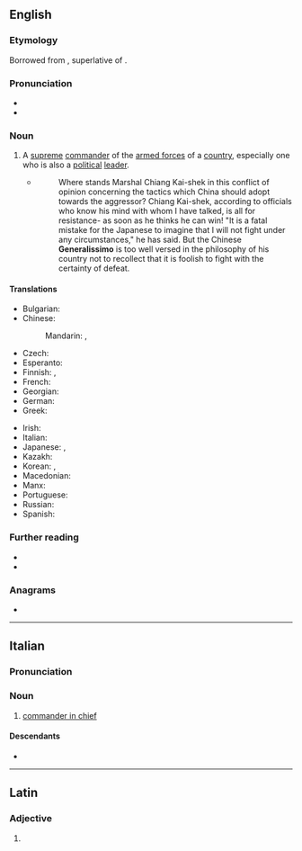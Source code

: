 {{also|generalíssimo}}
==English==

===Etymology===
Borrowed from {{bor|en|it|generalissimo}}, superlative of {{m|it|generale}}.

===Pronunciation===
* {{IPA|en|/ˌdʒɛnəɹəˈliːsɪməʊ/|/ˌdʒɛnəɹəˈlɪsɪməʊ/}}
* {{audio|en|LL-Q1860 (eng)-Vealhurl-generalissimo.wav|Audio (UK)}}

===Noun===
{{en-noun|s|generalissimi}}

# {{lb|en|military}} A [[supreme]] [[commander]] of the [[armed forces]] of a [[country]], especially one who is also a [[political]] [[leader]].
#* {{quote-book
|en
|url=https://archive.org/details/in.ernet.dli.2015.77451/
|year=1936
|title=The Far East Comes Nearer
|author=H. Hessell Tiltman
|publisher={{w|Jarrolds}}
|page=[https://archive.org/details/in.ernet.dli.2015.77451/page/n275 249]}}
#*:Where stands Marshal Chiang Kai-shek in this conflict of opinion concerning the tactics which China should adopt towards the aggressor? Chiang Kai-shek, according to officials who know his mind with whom I have talked, is all for resistance- as soon as he thinks he can win! "It is a fatal mistake for the Japanese to imagine that I will not fight under any circumstances," he has said. But the Chinese '''Generalissimo''' is too well versed in the philosophy of his country not to recollect that it is foolish to fight with the certainty of defeat.

====Translations====
{{trans-top|supreme commander}}
* Bulgarian: {{t|bg|генерали́симус|m}}
* Chinese:
*: Mandarin: {{t+|cmn|大元帥}}, {{t+|cmn|大元帅|tr=dàyuánshuài}}
* Czech: {{t|cs|generalissimus|m}}
* Esperanto: {{t|eo|ĉefgeneralo}}
* Finnish: {{t|fi|generalissimo}}, {{t+|fi|generalissimus}}
* French: {{t+|fr|généralissime|m}}
* Georgian: {{t|ka|გენერალისიმუსი}}
* German: {{t|de|Generalissimus|m}}
* Greek: {{t+|el|αρχιστράτηγος|m}}
{{trans-mid}}
* Irish: {{t|ga|ardghinearál|m}}
* Italian: {{t|it|generalissimo|m}}
* Japanese: {{t+|ja|総統|tr=そうとう, sōtō}}, {{t+|ja|大元帥|tr=daigensui}}
* Kazakh: {{t|kk|генералиссимус}}
* Korean: {{t|ko|총통(總統)}}, {{t+|ko|대원수(大元帥)|tr=daewonsu}}
* Macedonian: {{t|mk|генерали́симус|m}}
* Manx: {{t|gv|ard-chionfenee|m}}
* Portuguese: {{t+|pt|generalíssimo|m}}
* Russian: {{t+|ru|генерали́ссимус|m}}
* Spanish: {{t+|es|generalísimo|m}}
{{trans-bottom}}

===Further reading===
* {{pedia}}
* {{R:Lexico}}

===Anagrams===
* {{anagrams|en|a=aeegiilmnorss|mineralogises}}

{{topics|en|People}}

----

==Italian==

===Pronunciation===
{{it-pr|generalìssimo}}

===Noun===
{{it-noun|m}}

# [[commander in chief]]

====Descendants====
* {{desc|en|generalissimo|bor=1}}

----

==Latin==

===Adjective===
{{la-adj-form|generālissimō}}

# {{inflection of|la|generālissimus||dat//abl|m//n|s}}